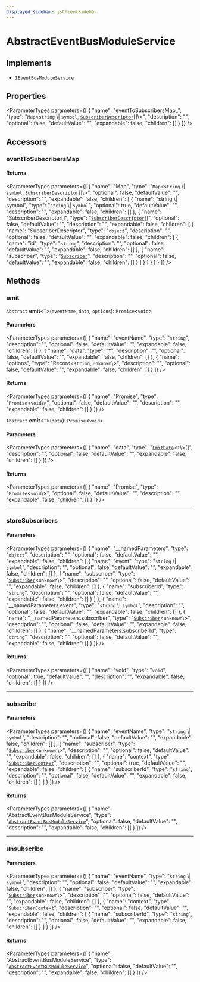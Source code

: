 ```yaml
---
displayed_sidebar: jsClientSidebar
---
```



# AbstractEventBusModuleService

## Implements

- [`IEventBusModuleService`](../interfaces/internal.IEventBusModuleService.mdx)

## Properties

<ParameterTypes parameters={[
  {
    "name": "eventToSubscribersMap_",
    "type": "`Map`<`string` \\| `symbol`, [`SubscriberDescriptor`](../../internal-1/modules/internal.internal-1.EventBusTypes.mdx#subscriberdescriptor)[]\\>",
    "description": "",
    "optional": false,
    "defaultValue": "",
    "expandable": false,
    "children": []
  }
]} />

## Accessors

### eventToSubscribersMap

#### Returns

<ParameterTypes parameters={[
  {
    "name": "Map",
    "type": "`Map`<`string` \\| `symbol`, [`SubscriberDescriptor`](../../internal-1/modules/internal.internal-1.EventBusTypes.mdx#subscriberdescriptor)[]\\>",
    "optional": false,
    "defaultValue": "",
    "description": "",
    "expandable": false,
    "children": [
      {
        "name": "string \\| symbol",
        "type": "`string` \\| `symbol`",
        "optional": true,
        "defaultValue": "",
        "description": "",
        "expandable": false,
        "children": []
      },
      {
        "name": "SubscriberDescriptor[]",
        "type": "[`SubscriberDescriptor`](../../internal-1/modules/internal.internal-1.EventBusTypes.mdx#subscriberdescriptor)[]",
        "optional": false,
        "defaultValue": "",
        "description": "",
        "expandable": false,
        "children": [
          {
            "name": "SubscriberDescriptor",
            "type": "`object`",
            "description": "",
            "optional": false,
            "defaultValue": "",
            "expandable": false,
            "children": [
              {
                "name": "id",
                "type": "`string`",
                "description": "",
                "optional": false,
                "defaultValue": "",
                "expandable": false,
                "children": []
              },
              {
                "name": "subscriber",
                "type": "[`Subscriber`](../../modules/internal.mdx#subscriber)",
                "description": "",
                "optional": false,
                "defaultValue": "",
                "expandable": false,
                "children": []
              }
            ]
          }
        ]
      }
    ]
  }
]} />

## Methods

### emit

`Abstract` **emit**<`T`\>(`eventName`, `data`, `options`): `Promise`<`void`\>

#### Parameters

<ParameterTypes parameters={[
  {
    "name": "eventName",
    "type": "`string`",
    "description": "",
    "optional": false,
    "defaultValue": "",
    "expandable": false,
    "children": []
  },
  {
    "name": "data",
    "type": "`T`",
    "description": "",
    "optional": false,
    "defaultValue": "",
    "expandable": false,
    "children": []
  },
  {
    "name": "options",
    "type": "Record<`string`, `unknown`\\>",
    "description": "",
    "optional": false,
    "defaultValue": "",
    "expandable": false,
    "children": []
  }
]} />

#### Returns

<ParameterTypes parameters={[
  {
    "name": "Promise",
    "type": "`Promise`<`void`\\>",
    "optional": false,
    "defaultValue": "",
    "description": "",
    "expandable": false,
    "children": []
  }
]} />

`Abstract` **emit**<`T`\>(`data`): `Promise`<`void`\>

#### Parameters

<ParameterTypes parameters={[
  {
    "name": "data",
    "type": "[`EmitData`](../../modules/internal.mdx#emitdata)<`T`\\>[]",
    "description": "",
    "optional": false,
    "defaultValue": "",
    "expandable": false,
    "children": []
  }
]} />

#### Returns

<ParameterTypes parameters={[
  {
    "name": "Promise",
    "type": "`Promise`<`void`\\>",
    "optional": false,
    "defaultValue": "",
    "description": "",
    "expandable": false,
    "children": []
  }
]} />

___

### storeSubscribers

#### Parameters

<ParameterTypes parameters={[
  {
    "name": "__namedParameters",
    "type": "`object`",
    "description": "",
    "optional": false,
    "defaultValue": "",
    "expandable": false,
    "children": [
      {
        "name": "event",
        "type": "`string` \\| `symbol`",
        "description": "",
        "optional": false,
        "defaultValue": "",
        "expandable": false,
        "children": []
      },
      {
        "name": "subscriber",
        "type": "[`Subscriber`](../../modules/internal.mdx#subscriber)<`unknown`\\>",
        "description": "",
        "optional": false,
        "defaultValue": "",
        "expandable": false,
        "children": []
      },
      {
        "name": "subscriberId",
        "type": "`string`",
        "description": "",
        "optional": false,
        "defaultValue": "",
        "expandable": false,
        "children": []
      }
    ]
  },
  {
    "name": "__namedParameters.event",
    "type": "`string` \\| `symbol`",
    "description": "",
    "optional": false,
    "defaultValue": "",
    "expandable": false,
    "children": []
  },
  {
    "name": "__namedParameters.subscriber",
    "type": "[`Subscriber`](../../modules/internal.mdx#subscriber)<`unknown`\\>",
    "description": "",
    "optional": false,
    "defaultValue": "",
    "expandable": false,
    "children": []
  },
  {
    "name": "__namedParameters.subscriberId",
    "type": "`string`",
    "description": "",
    "optional": false,
    "defaultValue": "",
    "expandable": false,
    "children": []
  }
]} />

#### Returns

<ParameterTypes parameters={[
  {
    "name": "void",
    "type": "`void`",
    "optional": true,
    "defaultValue": "",
    "description": "",
    "expandable": false,
    "children": []
  }
]} />

___

### subscribe

#### Parameters

<ParameterTypes parameters={[
  {
    "name": "eventName",
    "type": "`string` \\| `symbol`",
    "description": "",
    "optional": false,
    "defaultValue": "",
    "expandable": false,
    "children": []
  },
  {
    "name": "subscriber",
    "type": "[`Subscriber`](../../modules/internal.mdx#subscriber)<`unknown`\\>",
    "description": "",
    "optional": false,
    "defaultValue": "",
    "expandable": false,
    "children": []
  },
  {
    "name": "context",
    "type": "[`SubscriberContext`](../../modules/internal.mdx#subscribercontext)",
    "description": "",
    "optional": true,
    "defaultValue": "",
    "expandable": false,
    "children": [
      {
        "name": "subscriberId",
        "type": "`string`",
        "description": "",
        "optional": false,
        "defaultValue": "",
        "expandable": false,
        "children": []
      }
    ]
  }
]} />

#### Returns

<ParameterTypes parameters={[
  {
    "name": "AbstractEventBusModuleService",
    "type": "[`AbstractEventBusModuleService`](internal.AbstractEventBusModuleService.mdx)",
    "optional": false,
    "defaultValue": "",
    "description": "",
    "expandable": false,
    "children": []
  }
]} />

___

### unsubscribe

#### Parameters

<ParameterTypes parameters={[
  {
    "name": "eventName",
    "type": "`string` \\| `symbol`",
    "description": "",
    "optional": false,
    "defaultValue": "",
    "expandable": false,
    "children": []
  },
  {
    "name": "subscriber",
    "type": "[`Subscriber`](../../modules/internal.mdx#subscriber)<`unknown`\\>",
    "description": "",
    "optional": false,
    "defaultValue": "",
    "expandable": false,
    "children": []
  },
  {
    "name": "context",
    "type": "[`SubscriberContext`](../../modules/internal.mdx#subscribercontext)",
    "description": "",
    "optional": false,
    "defaultValue": "",
    "expandable": false,
    "children": [
      {
        "name": "subscriberId",
        "type": "`string`",
        "description": "",
        "optional": false,
        "defaultValue": "",
        "expandable": false,
        "children": []
      }
    ]
  }
]} />

#### Returns

<ParameterTypes parameters={[
  {
    "name": "AbstractEventBusModuleService",
    "type": "[`AbstractEventBusModuleService`](internal.AbstractEventBusModuleService.mdx)",
    "optional": false,
    "defaultValue": "",
    "description": "",
    "expandable": false,
    "children": []
  }
]} />
